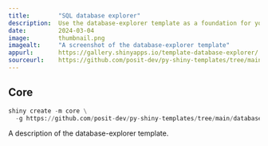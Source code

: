 ```yaml
---
title:        "SQL database explorer"
description:  Use the database-explorer template as a foundation for your next Shiny app.
date:         2024-03-04
image:        thumbnail.png
imagealt:     "A screenshot of the database-explorer template"
appurl:       https://gallery.shinyapps.io/template-database-explorer/
sourceurl:    https://github.com/posit-dev/py-shiny-templates/tree/main/database-explorer
---
```


::: {.panel-tabset .shiny-mode-tabset  group="shiny-app-mode"}
## Core
``` python
shiny create -m core \
  -g https://github.com/posit-dev/py-shiny-templates/tree/main/database-explorer
```
:::


A description of the database-explorer template.
